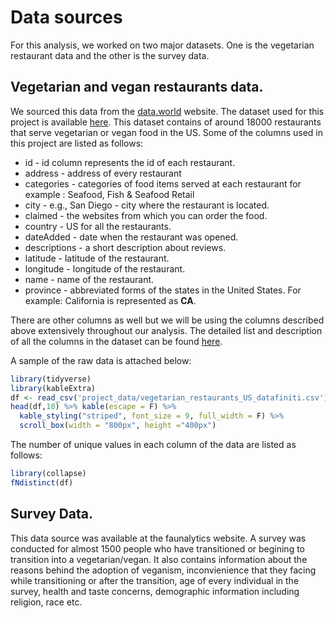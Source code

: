 # Data sources

For this analysis, we worked on two major datasets. One is the vegetarian restaurant data and the other is the survey data.

## Vegetarian and vegan restaurants data. 

We sourced this data from the [data.world](https://data.world/) website. The dataset used for this project is available [here](https://data.world/datafiniti/vegetarian-vegan-restaurants). This dataset contains of around 18000 restaurants that serve vegetarian or vegan food in the US.
Some of the columns used in this project are listed as follows:

- id - id column represents the id of each restaurant.
- address - address of every restaurant
- categories - categories of food items served at each restaurant for example : Seafood, Fish & Seafood Retail
- city - e.g., San Diego - city where the restaurant is located.
- claimed - the websites from which you can order the food.
- country - US for all the restaurants.
- dateAdded - date when the restaurant was opened.
- descriptions - a short description about reviews.
- latitude - latitude of the restaurant.
- longitude - longitude of the restaurant.
- name - name of the restaurant.
- province - abbreviated forms of the states in the United States. For example: California is represented as **CA**.

There are other columns as well but we will be using the columns described above extensively throughout our analysis. The detailed list and description of all the columns in the dataset can be found [here](https://developer.datafiniti.co/docs/business-data-schema).


A sample of the raw data is attached below:
```r
library(tidyverse)
library(kableExtra)
df <- read_csv('project_data/vegetarian_restaurants_US_datafiniti.csv')
head(df,10) %>% kable(escape = F) %>%
  kable_styling("striped", font_size = 9, full_width = F) %>%
  scroll_box(width = "800px", height ="400px")
```

The number of unique values in each column of the data are listed as follows:
```r
library(collapse)
fNdistinct(df)
```

## Survey Data.

This data source was available at the faunalytics website. A survey was conducted for almost 1500 people who have transitioned or begining to transition into a vegetarian/vegan. It also contains information about the reasons behind the adoption of veganism, inconvienience that they facing while transitioning or after the transition, age of every individual in the survey, health and taste concerns, demographic information including religion, race etc.
